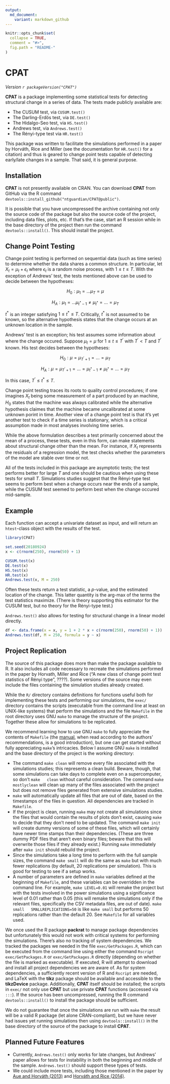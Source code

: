 ```yaml
---
output:
  md_document:
    variant: markdown_github
---
```


<!-- README.md is generated from README.Rmd. Please edit that file -->

```r
knitr::opts_chunk$set(
  collapse = TRUE,
  comment = "#>",
  fig.path = "README-"
)
```

# CPAT

*Version `r packageVersion("CPAT")`*

**CPAT** is a package implementing some statistical tests for detecting
structural change in a series of data. The tests made publicly available are:

* The CUSUM test, via `CUSUM.test()`
* The Darling-Erdös test, via `DE.test()`
* The Hidalgo-Seo test, via `HS.test()`
* Andrews test, via `Andrews.test()`
* The Rényi-type test via `HR.test()`

This package was written to facilitate the simulations performed in
a paper by Horváth, Rice and Miller (see the documentation for `HR.test()` for a
citation) and thus is geared to change point tests capable of detecting
early/late changes in a sample. That said, it is general purpose.

## Installation

**CPAT** is not presently available on CRAN. You can download **CPAT** from
GitHub via the R command `devtools::install_github("ntguardian/CPAT@public")`.

It is possible that you have uncompressed the archive containing not only the
source code of the package but also the source code of the project, including
data files, plots, etc. If that's the case, start an R session while in the base
directory of the project then run the command `devtools::install()`. This should
install the project.

## Change Point Testing

Change point testing is performed on sequential data (such as time series) to
determine whether the data shares a common structure. In particular, let $X_t =
\mu_t + \epsilon_t$ where $\epsilon_t$ is a random noise process, with $1 \leq t
\leq T$. With the exception of Andrews' test, the tests mentioned above can be
used to decide between the hypotheses:

$$H_0 : \mu_1 = \ldots \mu_T = \mu$$

$$H_A : \mu_1 = \ldots \mu_{t^{*} - 1} \neq \mu_{t^{*}} = \ldots = \mu_T$$

$t^{*}$ is an integer satisfying $1 \leq t^{*} \leq T$. Critically, $t^{*}$ is
not assumed to be known, so the alternative hypothesis states that the change
occurs at an unknown location in the sample.

Andrews' test is an exception; his test assumes some information about where the
change occured. Suppose $\mu_t = \mu$ for $1 \leq t \leq T^{'}$ with $T^{'} < T$
and $T^{'}$ known. His test decides between the hypotheses:

$$H_0: \mu = \mu_{T^{'} + 1} = \ldots = \mu_{T}$$

$$H_A: \mu = \mu_{T^{'} + 1} = \ldots = \mu_{t^{*} - 1} \neq \mu_{t^{*}} =
\ldots = \mu_{T}$$

In this case, $T^{'} \leq t^{*} \leq T$.

Change point testing traces its roots to quality control procedures; if one
imagines $X_t$ being some measurement of a part produced by an machine, $H_0$
states that the machine was always calibrated while the alternative hypothesis
claimes that the machine became uncalibrated at some unknown porint in time.
Another view of a change point test is that it's yet another test to check if a
time series is stationary, which is a critical assumption made in most analyses
involving time series.

While the above formulation describes a test primarily concerned about the mean
of a process, these tests, even in this form, can make statements about
structural change other than the mean. For instance, if $X_t$ represents the
residuals of a regression model, the test checks whether the parameters of the
model are stable over time or not.

All of the tests included in this package are asymptotic tests; the test
performs better for large $T$ and one should be cautious when using these tests
for small $T$. Simulations studies suggest that the Rényi-type test seems to
perform best when a change occurs near the ends of a sample, while the CUSUM
test seemed to perform best when the change occured mid-sample.

## Example

Each function can accept a univariate dataset as input, and will return an
`htest`-class object with the results of the test.

```r
library(CPAT)

set.seed(20180924)
x <- c(rnorm(250), rnorm(50) + 1)

CUSUM.test(x)
DE.test(x)
HS.test(x)
HR.test(x)
Andrews.test(x, M = 250)
```

Often these tests return a test statistic, a $p$-value, and the estimated
location of the change. This latter quantity is the arg-max of the terms the
test statistics maximize. (There is theory supporting this estimator for the
CUSUM test, but no theory for the Rényi-type test.)

`Andrews.test()` also allows for testing for structural change in a linear model
directly.

```r
df <- data.frame(x = x, y = 1 + 2 * x + c(rnorm(250), rnorm(50) + 1))
Andrews.test(df, M = 250, formula = y ~ x)
```

## Project Replication

The source of this package does more than make the package available to R. It
also includes all code necessary to recreate the simulations performed in the
paper by Horvath, Miller and Rice ("A new class of change point test statistics
of Rényi type", ????). Some versions of the source may even include the files
containing the simulation studies already created.

While the `R/` directory contains definitions for functions useful both for
implementing these tests and performing our simulations, the `exec/` directory
contains the scripts (executable from the command line at least on UNIX-like
systems) that perform the simulations and the file `Makefile` in the root
directory uses GNU `make` to manage the structure of the project. Together these
allow for simulations to be replicated.

We recommend learning how to use GNU `make` to fully appreciate the contents of
`Makefile` (the
[manual](https://www.gnu.org/software/make/manual/make.html#Overview), when read
according to the authors' recommendations, is a good introduction), but one can
get started without fully appreciating `make`'s intricacies. Below I assume GNU
`make` is installed and the base directory of the project is the working
directory:

* The command `make clean` will remove every file associated with the
  simulations studies; this represents a clean build. Beware, though, that some
  simulations can take days to complete even on a supercomputer, so don't `make
  clean` without careful consideration. The command `make mostlyclean` will
  clean up many of the files associated with the project but does not remove
  files generated from extensive simulations studies.
* `make` will automatically update all files that are out of date, based on the
  timestamps of the files in question. All dependencies are tracked in
  `Makefile`.
* If the project is clean, running `make` may not create all simulations since
  the files that would contain the results of plots don't exist, causing `make`
  to decide that they don't need to be updated. The command `make init` will
  create dummy versions of some of these files, which will certainly have newer
  time stamps than their dependencies. (These are three dummy PDF files that
  aren't even binary files; beware that this will overwrite those files if they
  already exist.) Running `make` immediately after `make init` should rebuild
  the project.
* Since the simulations take a long time to perform with the full sample sizes,
  the command `make small` will do the same as `make` but with much fewer
  replications (by default, 20 replications per simulation). This is good for
  testing to see if a setup works.
* A number of parameters are defined in `make` variables defined at the
  beginning of `Makefile`, and these variables can be overridden in the command
  line. For example, `make LEVEL=0.01` will remake the project but with the
  tests involved in the power simulations using a significance level of 0.01
  rather than 0.05 (this will remake the simulations only if the relevant files,
  specifically the CSV metadata files, are out of date). `make small
  SMALLREPLICATIONS=50` is like `make small` but performs 50 replications rather
  than the default 20. See `Makefile` for all variables used.

We once used the R package **packrat** to manage package dependencies but
unfortunately this would not work with critical systems for performing the
simulations. There's also no tracking of system dependencies. We tracked the
packages we needed in the file `exec/GetPackages.R`, which can be executed from
the command line using either the command `Rscript exec/GetPackages.R` or
`exec/GetPackages.R` directly (depending on whether the file is marked as
executable). If executed, R will attempt to download and install all project
dependencies we are aware of. As for system dependencies, a sufficiently recent
version of R and `Rscript` are needed, and LaTeX with the **tikz** package
should be available and accessible to the **tikzDevice** package. Additionally,
**CPAT** itself should be installed; the scripts in `exec/` not only use
**CPAT** but use private **CPAT** functions (accessed via `:::`). If the source
has been uncompressed, running the R command `devtools::install()` to install
the package should be sufficient.

We do not guarantee that once the simulations are run with `make` the result
will be a valid R package (let alone CRAN-compliant), but we have never had
issues yet running simulations then using `devtools::install()` in the base
directory of the source of the package to install **CPAT**.

## Planned Future Features

* Currently, `Andrews.test()` only works for late changes, but Andrews' paper
  allows for tests for instability in both the beginning and middle of the
  sample. `Andrews.test()` should support these types of tests.
* We could include more tests, including those mentioned in the paper by [Aue and
  Horváth (2013)](https://onlinelibrary.wiley.com/doi/abs/10.1111/j.1467-9892.2012.00819.x)
  and [Horváth and Rice (2014)](http://www.math.utah.edu/~rice/HorvathRice(2014)change.pdf).
